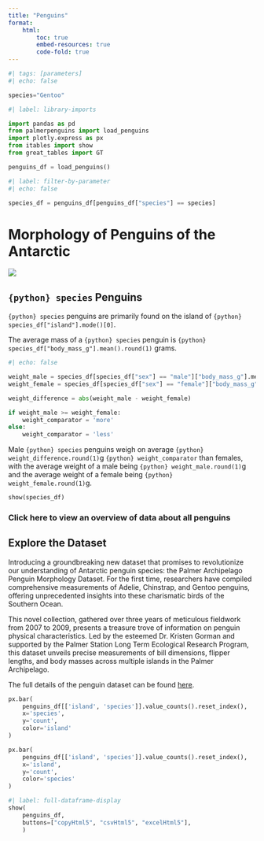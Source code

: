 ```yaml
---
title: "Penguins"
format:
    html:
        toc: true
        embed-resources: true
        code-fold: true
---
```


```python
#| tags: [parameters]
#| echo: false

species="Gentoo"
```


```python
#| label: library-imports

import pandas as pd
from palmerpenguins import load_penguins
import plotly.express as px
from itables import show
from great_tables import GT

penguins_df = load_penguins()
```

```python
#| label: filter-by-parameter
#| echo: false

species_df = penguins_df[penguins_df["species"] == species]
```

# Morphology of Penguins of the Antarctic

![](lter_penguins.png)

## `{python} species` Penguins

`{python} species` penguins are primarily found on the island of `{python} species_df["island"].mode()[0]`.

The average mass of a `{python} species` penguin is `{python} species_df["body_mass_g"].mean().round(1)` grams.

```python
#| echo: false

weight_male = species_df[species_df["sex"] == "male"]["body_mass_g"].mean()
weight_female = species_df[species_df["sex"] == "female"]["body_mass_g"].mean()

weight_difference = abs(weight_male - weight_female)

if weight_male >= weight_female:
    weight_comparator = 'more'
else:
    weight_comparator = 'less'
```

Male `{python} species` penguins weigh on average `{python} weight_difference.round(1)`g `{python} weight_comparator` than females, with the average weight of a male being `{python} weight_male.round(1)`g and the average weight of a female being `{python} weight_female.round(1)`g.

```python
show(species_df)
```

:::{.callout-tip collapse="true"}
### Click here to view an overview of data about all penguins

## Explore the Dataset

::: {.grid}

::: {.g-col-3}

Introducing a groundbreaking new dataset that promises to revolutionize our understanding of Antarctic penguin species: the Palmer Archipelago Penguin Morphology Dataset. For the first time, researchers have compiled comprehensive measurements of Adelie, Chinstrap, and Gentoo penguins, offering unprecedented insights into these charismatic birds of the Southern Ocean.

This novel collection, gathered over three years of meticulous fieldwork from 2007 to 2009, presents a treasure trove of information on penguin physical characteristics. Led by the esteemed Dr. Kristen Gorman and supported by the Palmer Station Long Term Ecological Research Program, this dataset unveils precise measurements of bill dimensions, flipper lengths, and body masses across multiple islands in the Palmer Archipelago.

The full details of the penguin dataset can be found [here](https://allisonhorst.github.io/palmerpenguins/).

:::

::: {.g-col-9}

```python

px.bar(
    penguins_df[['island', 'species']].value_counts().reset_index(),
    x='species',
    y='count',
    color='island'
)

```

```python

px.bar(
    penguins_df[['island', 'species']].value_counts().reset_index(),
    x='island',
    y='count',
    color='species'
)

```

:::

:::

```python
#| label: full-dataframe-display
show(
    penguins_df,
    buttons=["copyHtml5", "csvHtml5", "excelHtml5"],
    )
```

:::
